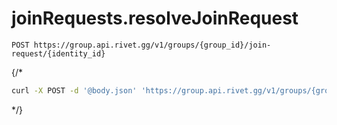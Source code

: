 # joinRequests.resolveJoinRequest
```
POST https://group.api.rivet.gg/v1/groups/{group_id}/join-request/{identity_id}
```


{/*<RequestExample>
```bash curl
curl -X POST -d '@body.json' 'https://group.api.rivet.gg/v1/groups/{group_id}/join-request/{identity_id}'
```
</RequestExample>*/}
